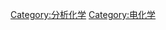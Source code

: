 {{Commonscat|Electroanalytical chemistry}}

[[Category:分析化学|Category:分析化学]]
[[Category:电化学|Category:电化学]]